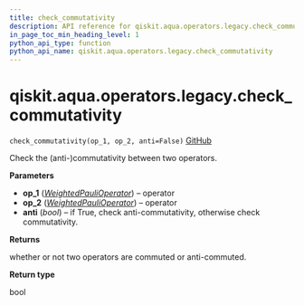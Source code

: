 ```yaml
---
title: check_commutativity
description: API reference for qiskit.aqua.operators.legacy.check_commutativity
in_page_toc_min_heading_level: 1
python_api_type: function
python_api_name: qiskit.aqua.operators.legacy.check_commutativity
---
```


<span id="qiskit-aqua-operators-legacy-check-commutativity" />

# qiskit.aqua.operators.legacy.check\_commutativity

<span id="qiskit.aqua.operators.legacy.check_commutativity" />

`check_commutativity(op_1, op_2, anti=False)` [GitHub](https://github.com/qiskit-community/qiskit-aqua/tree/stable/0.8/qiskit/aqua/operators/legacy/common.py "view source code")

Check the (anti-)commutativity between two operators.

**Parameters**

*   **op\_1** ([*WeightedPauliOperator*](qiskit.aqua.operators.legacy.WeightedPauliOperator "qiskit.aqua.operators.legacy.WeightedPauliOperator")) – operator
*   **op\_2** ([*WeightedPauliOperator*](qiskit.aqua.operators.legacy.WeightedPauliOperator "qiskit.aqua.operators.legacy.WeightedPauliOperator")) – operator
*   **anti** (*bool*) – if True, check anti-commutativity, otherwise check commutativity.

**Returns**

whether or not two operators are commuted or anti-commuted.

**Return type**

bool

